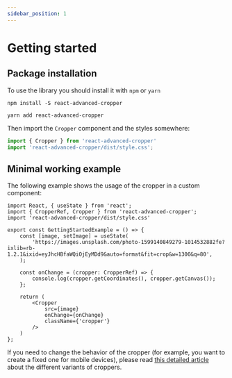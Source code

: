 ```yaml
---
sidebar_position: 1
---
```



# Getting started

## Package installation

To use the library you should install it with `npm` or `yarn`

```shell
npm install -S react-advanced-cropper
```

```shell
yarn add react-advanced-cropper
```

Then import the `Cropper` component and the styles somewhere:

```ts
import { Cropper } from 'react-advanced-cropper'
import 'react-advanced-cropper/dist/style.css';
```
## Minimal working example

The following example shows the usage of the cropper in a custom component:

<GettingStartedExample/>

```tsx
import React, { useState } from 'react';
import { CropperRef, Cropper } from 'react-advanced-cropper';
import 'react-advanced-cropper/dist/style.css'

export const GettingStartedExample = () => {
	const [image, setImage] = useState(
		'https://images.unsplash.com/photo-1599140849279-1014532882fe?ixlib=rb-1.2.1&ixid=eyJhcHBfaWQiOjEyMDd9&auto=format&fit=crop&w=1300&q=80',
	);

	const onChange = (cropper: CropperRef) => {
		console.log(cropper.getCoordinates(), cropper.getCanvas());
	};

	return (
		<Cropper
			src={image}
			onChange={onChange}
			className={'cropper'}
		/>
	)
};
```

If you need to change the behavior of the cropper (for example, you want to create a fixed one for mobile devices),
please read [this detailed article](/docs/guides/cropper-types) about the different variants of croppers.
